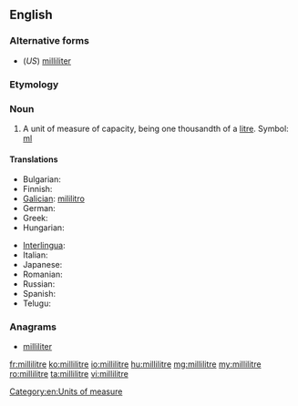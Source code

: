 ==English==

===Alternative forms===
* (''US'') [[milliliter]]

===Etymology===
{{prefix|milli|litre}}

===Noun===
{{en-noun}}

# A unit of measure of capacity, being one thousandth of a [[litre]]. Symbol: [[ml]]

====Translations====
{{trans-top|a unit of volume}}
* Bulgarian: {{t+|bg|милилитър|m}}
* Finnish: {{t-|fi|millilitra}}
* [[Galician]]: [[mililitro]] {{m}}
* German: {{t-|de|Milliliter|m}}
* Greek: {{t+|el|χιλιοστόλιτρο|n|tr=chiliostolitro}}
* Hungarian: {{t+|hu|milliliter}}
{{trans-mid}}
* [[Interlingua]]: {{t-|ia|mililitro|xs=Interlingua}}
* Italian: {{t-|it|millilitro|m}}
* Japanese: {{t+|ja|ミリリットル|tr=miririttoru}}
* Romanian: {{t+|ro|mililitru|m}}
* Russian: {{t+|ru|миллилитр|m|tr=millilítr}}
* Spanish: {{t+|es|mililitro|m}}
* Telugu: {{t+|te|మిల్లీలీటరు}}
{{trans-bottom}}

===Anagrams===
* [[milliliter#English|milliliter]]

[[Category:en:Units of measure]]

[[fr:millilitre]]
[[ko:millilitre]]
[[io:millilitre]]
[[hu:millilitre]]
[[mg:millilitre]]
[[my:millilitre]]
[[ro:millilitre]]
[[ta:millilitre]]
[[vi:millilitre]]